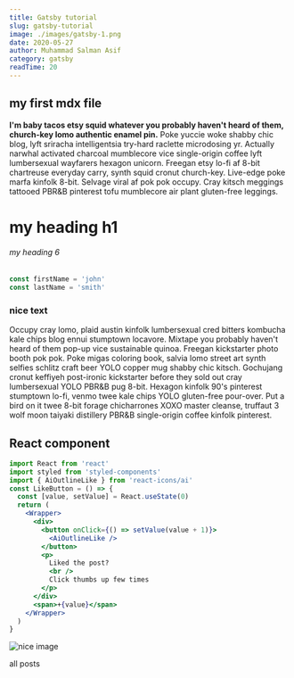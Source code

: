 ```yaml
---
title: Gatsby tutorial
slug: gatsby-tutorial
image: ./images/gatsby-1.png
date: 2020-05-27
author: Muhammad Salman Asif
category: gatsby
readTime: 20
---
```



## my first mdx file

**I'm baby tacos etsy squid whatever you probably haven't heard of them, church-key lomo authentic enamel pin.** Poke yuccie woke shabby chic blog, lyft sriracha intelligentsia try-hard raclette microdosing yr. Actually narwhal activated charcoal mumblecore vice single-origin coffee lyft lumbersexual wayfarers hexagon unicorn. Freegan etsy lo-fi af 8-bit chartreuse everyday carry, synth squid cronut church-key. Live-edge poke marfa kinfolk 8-bit. Selvage viral af pok pok occupy. Cray kitsch meggings tattooed PBR&B pinterest tofu mumblecore air plant gluten-free leggings.

# my heading h1

###### my heading 6

<div className="code">

```js
const firstName = 'john'
const lastName = 'smith'
```

</div>

<div className="nice-text">
  <h3>nice text</h3>
  <FiInfo className="nice-text-icon" />
  Occupy cray lomo, plaid austin kinfolk lumbersexual cred bitters kombucha kale
  chips blog ennui stumptown locavore. Mixtape you probably haven't heard of
  them pop-up vice sustainable quinoa. Freegan kickstarter photo booth pok pok.
  Poke migas coloring book, salvia lomo street art synth selfies schlitz craft
  beer YOLO copper mug shabby chic kitsch. Gochujang cronut keffiyeh post-ironic
  kickstarter before they sold out cray lumbersexual YOLO PBR&B pug 8-bit.
  Hexagon kinfolk 90's pinterest stumptown lo-fi, venmo twee kale chips YOLO
  gluten-free pour-over. Put a bird on it twee 8-bit forage chicharrones XOXO
  master cleanse, truffaut 3 wolf moon taiyaki distillery PBR&B single-origin
  coffee kinfolk pinterest.
</div>

<h2>React component</h2>

<Counter />

```jsx
import React from 'react'
import styled from 'styled-components'
import { AiOutlineLike } from 'react-icons/ai'
const LikeButton = () => {
  const [value, setValue] = React.useState(0)
  return (
    <Wrapper>
      <div>
        <button onClick={() => setValue(value + 1)}>
          <AiOutlineLike />
        </button>
        <p>
          Liked the post?
          <br />
          Click thumbs up few times
        </p>
      </div>
      <span>+{value}</span>
    </Wrapper>
  )
}
```

<LikeButton />

![nice image](./images/gatsby-1.png)

<Link to="/posts" className="btn center-btn">
  all posts
</Link>
